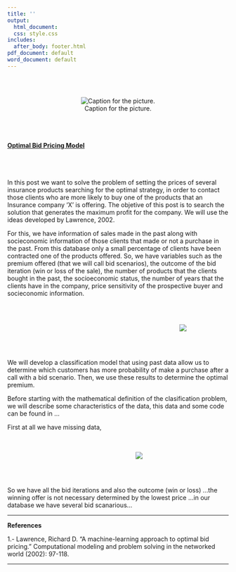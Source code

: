 ```yaml
---
title: ''
output:
  html_document:
  css: style.css
includes:
  after_body: footer.html
pdf_document: default
word_document: default
---
```



\
\

<center> ![Caption for the picture.](images/equations.png) </center>
  
   \
  \

<h4> [Optimal Bid Pricing Model]() </h4>
 
   \
 \
 
 In this post we want to solve the problem of setting the prices of several insurance products searching for the optimal strategy, in order to contact those clients who are more likely to buy one of the products that an Insurance company 'X' is offering. The objetive of this post is to search the solution that generates the maximum profit for the company. We will use the ideas developed by Lawrence, 2002.
 
 For this, we have information of sales made in the past along with socieconomic information of those clients that made or not a purchase in the past. From this database only a small percentage of clients have been  contracted one of the products offered. So,  we have variables such as the premium offered (that we will call bid scenarios), the outcome of the bid iteration (win or loss of the sale), the number of products that the clients bought in the past, the socioeconomic status, the number of years that the clients have in the company, price sensitivity of the prospective buyer and socieconomic information.
 

   \
  \
  <center> 
  <div style="width:800px; height=800px">  
  ![](images/bid/objectives.png) 
  
  </div>
  </center>
  \
  \
 
 
We will develop a classification model that using past data allow us to determine which customers has more probability of make a purchase after a call with a bid scenario. Then, we use these results to determine the optimal premium.

Before starting with the mathematical definition of the clasification problem, we will describe some characteristics of the data, this data and some code can be found in ... 

First at all we have missing data, 

   \
  \
  <center> 
  <div style="width:600px; height=600px">  
  ![](images/bid/missing_values.png) 
  </div>
  </center>
  \
  \


 
 So we have all the bid iterations and also the outcome (win or loss) ...the winning offer is not necessary determined by the lowest price ...in our database we have several bid scanarious... 
 
 
 ---------

**References**

1.- Lawrence, Richard D. "A machine-learning approach to optimal bid pricing." Computational modeling and problem solving in the networked world (2002): 97-118.

---------